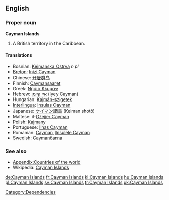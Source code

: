 ==English==

===Proper noun===
'''Cayman Islands'''

# A British territory in the Caribbean.

====Translations====
* Bosnian: [[Kejmanska Ostrva]] ''n pl''
* [[Breton]]: [[Inizi Cayman]]
* Chinese: [[开曼群岛]]
* Finnish: [[Caymansaaret]]
* Greek: [[Νησιά Κέυμαν]]
* Hebrew: [[איי קיימן]] (Iyey Cayman)
* Hungarian: [[Kajmán-szigetek]]
* [[Interlingua]]: [[Insulas Cayman]]
* Japanese: [[ケイマン諸島]] (Keiman shotō)
* Maltese: il-[[Gżejjer Cayman]]
* Polish: [[Kajmany]]
* Portuguese: [[Ilhas Cayman]]
* Romanian: [[Cayman]], [[Insulele Cayman]] {{m}}
* Swedish: [[Caymanöarna]]

===See also===
* [[Appendix:Countries of the world]]
* Wikipedia: [[w:Cayman Islands|Cayman Islands]]

[[Category:Dependencies]]

[[de:Cayman Islands]]
[[fr:Cayman Islands]]
[[kl:Cayman Islands]]
[[hu:Cayman Islands]]
[[pl:Cayman Islands]]
[[sv:Cayman Islands]]
[[tr:Cayman Islands]]
[[uk:Cayman Islands]]